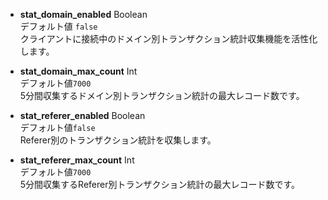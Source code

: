 -   **stat_domain_enabled** <span class='type'>Boolean</span><br/>デフォルト値 `false`<br/>
    クライアントに接続中のドメイン別トランザクション統計収集機能を活性化します。

-   **stat_domain_max_count** <span class='type'>Int</span><br/>デフォルト値`7000`<br/>
    5分間収集するドメイン別トランザクション統計の最大レコード数です。

<!-- 

* **stat_mtrace_enabled** <span class='type'>Boolean</span><br/>기본값 `false`<br/>
멀티 서버 트랜잭션에서 Caller & Callee 간에 버전별 의존성 통계를 수집합니다.

* **stat_mtrace_max_count** <span class='type'>Int</span><br/>기본값 `7000`<br/>
멀티 서버 트랜잭션에서 Caller & Callee 간에 버전별 의존성 통계의 최대 레코드 수입니다.

-->

-   **stat_referer_enabled** <span class='type'>Boolean</span><br/>デフォルト値`false`<br/>
    Referer別のトランザクション統計を収集します。

-   **stat_referer_max_count** <span class='type'>Int</span><br/>デフォルト値`7000`<br/>
    5分間収集するReferer別トランザクション統計の最大レコード数です。
